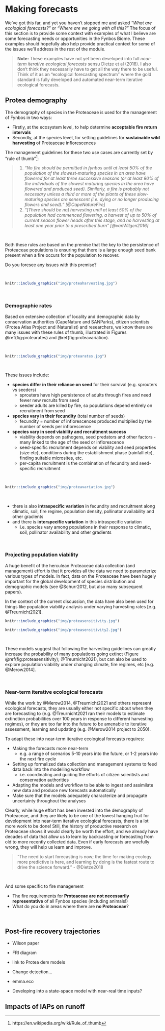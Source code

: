 # Making forecasts {#forecasts}

We've got this far, and yet you haven't stopped me and asked _"What are ecological forecasts?"_ or _"Where are we going with all this?"_ The focus of this section is to provide some context with examples of what I believe are some forecasting needs or opportunities in the Fynbos Biome. These examples should hopefully also help provide practical context for some of the issues we'll address in the rest of the module.

> **Note:** These examples have not yet been developed into full _near-term iterative ecological forecasts_ sensu Dietze et al (2018). I also don't think they necessarily have to get all the way there to be useful. Think of it as an "ecological forecasting spectrum" where the gold standard is fully developed and automated near-term iterative ecological forecasts.

## Protea demography

The demography of species in the Proteaceae is used for the management of Fynbos in two ways:

- Firstly, at the ecosystem level, to help determine **acceptable fire return intervals**
- Secondly, at the species level, for setting guidelines for **sustainable wild harvesting** of Proteaceae inflorescences

The management guidelines for these two use cases are currently set by "rule of thumb"^[https://en.wikipedia.org/wiki/Rule_of_thumb]:

> 1. _"No fire should be permitted in fynbos until at least 50% of the population of the slowest-maturing species in an area have flowered for at least three successive seasons (or at least 90% of the individuals of the slowest maturing species in the area have flowered and produced seed). Similarly, a fire is probably not necessary unless a third or more of the plants of these slow-maturing species are senescent (i.e. dying or no longer producing flowers and seed)." [@CapeNatureFire]_
> 2. _"[There should be no] harvesting until at least 50% of the population had commenced flowering, a harvest of up to 50% of current season flower heads after this stage, and no harvesting at least one year prior to a prescribed burn" [@vanWilgen2016]_

<br>

Both these rules are based on the premise that the key to the persistence of Proteaceae populations is ensuring that there is a large enough seed bank present when a fire occurs for the population to recover.

Do you foresee any issues with this premise?

<br>

```r
knitr::include_graphics("img/proteaharvesting.jpg")
```

<br>

### Demographic rates

Based on extensive collection of locality and demographic data by conservation authorities (CapeNature and SANParks), citizen scientists (Protea Atlas Project and iNaturalist) and researchers, we know there are many issues with these rules of thumb, illustrated in Figures \@ref(fig:protearates) and \@ref(fig:proteavariation).

<br>

```r
knitr::include_graphics("img/protearates.jpg")
```

<br>

These issues include:

- **species differ in their reliance on seed** for their survival (e.g. sprouters vs seeders)
  - sprouters have high persistence of adults through fires and need fewer new recruits from seed
  - seeder adults are killed by fire, so populations depend entirely on recruitment from seed
- **species vary in their fecundity** (total number of seeds)
  - fecundity = number of inflorescences produced multiplied by the number of seeds per inflorescence
- **species vary in seed viability and recruitment success**
  - viability depends on pathogens, seed predators and other factors - many linked to the age of the seed or inflorescence
  - seed-specific recruitment depends on viability and seed properties (size etc), conditions during the establishment phase (rainfall etc), finding suitable microsites, etc.
  - per-capita recruitment is the combination of fecundity and seed-specific recruitment

<br>

```r
knitr::include_graphics("img/proteavariation.jpg")
```

<br>

- there is also **intraspecific variation** in fecundity and recruitment along climatic, soil, fire regime, population density, pollinator availability and other gradients
- and there is **interspecific variation** in this intraspecific variation 
  - i.e. species vary among populations in their response to climatic, soil, pollinator availability and other gradients

<br>

### Projecting population viability

A huge benefit of the herculean Proteaceae data collection (and management) effort is that it provides all the data we need to parameterize various types of models. In fact, data on the Proteaceae have been hugely important for the global development of species distribution and demographic models (see @Schurr2012, but also many subsequent papers).

In the context of the current discussion, the data have also been used for things like population viability analysis under varying harvesting rates [e.g. @Treurnicht2021]. 

```r
knitr::include_graphics("img/proteasensitivity.jpg")
```

```r
knitr::include_graphics("img/proteasensitivity2.jpg")
```

<br>

These models suggest that following the harvesting guidelines can greatly increase the probability of many populations going extinct (Figure \@ref(fig:proteasensitivity); @Treurnicht2021), but can also be used to explore population viability under changing climate, fire regimes, etc [e.g. @Merow2014].

<br>

### Near-term iterative ecological forecasts

While the work by @Merow2014, @Treurnicht2021 and others represent ecological forecasts, they are usually either not specific about when they are forecasting to (e.g. @Treurnicht2021 ran their models to estimate extinction probabilities over 100 years in response to different harvesting regimes), or they are too far into the future to be amenable to iterative assessment, learning and updating (e.g. @Merow2014 project to 2050).

To adapt these into near-term iterative ecological forecasts requires:

- Making the forecasts more near-term
  - e.g. a range of scenarios 5-10 years into the future, or 1-2 years into the next fire cycle
- Setting up formalized data collection and management systems to feed data back into the modelling workflow
  - i.e. coordinating and guiding the efforts of citizen scientists and conservation authorities
- Adapting the models and workflow to be able to ingest and assimilate new data and produce new forecasts automatically
- Make sure that the models adequately characterize and propagate uncertainty throughout the analyses

Clearly, while huge effort has been invested into the demography of Proteaceae, and they are likely to be one of the lowest hanging fruit for development into near-term iterative ecological forecasts, there is a lot more work to be done! Still, the history of productive research on Proteaceae shows it would clearly be worth the effort, and we already have decades of data that allow us to learn by backcasting or forecasting from old to more recently collected data. Even if early forecasts are woefully wrong, they will help us learn and improve.

> "The need to start forecasting is now; the time for making ecology more predictive is here, and learning by doing is the fastest route to drive the science forward." - @Dietze2018

<br>

And some specific to fire management

- The fire requirements for **Proteaceae are not necessarily representative** of all Fynbos species (including animals!)
- What do you do in areas where there are **no Proteaceae**?


<br>

## Post-fire recovery trajectories

- Wilson paper
- FRI diagram
- link to Protea dem models

- Change detection...
- emma.eco
- Developing into a state-space model with near-real time inputs?

## Impacts of IAPs on runoff
